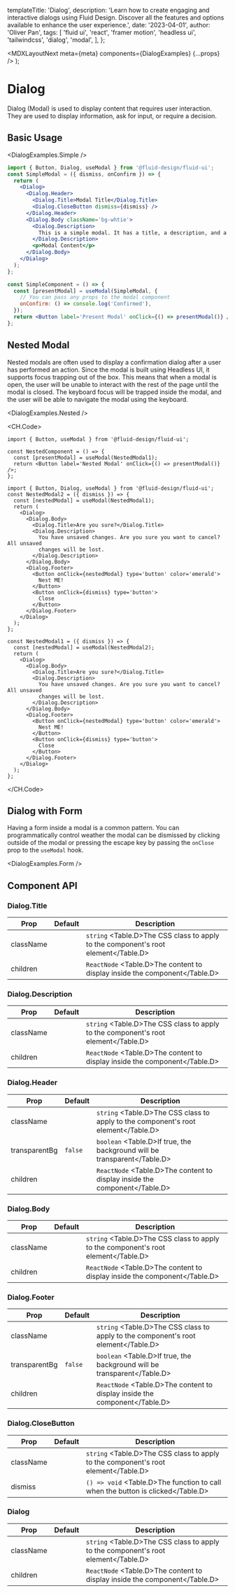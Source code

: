 
  templateTitle: 'Dialog',
  description:
    'Learn how to create engaging and interactive dialogs using Fluid Design. Discover all the features and options available to enhance the user experience.',
  date: '2023-04-01',
  author: 'Oliver Pan',
  tags: [
    'fluid ui',
    'react',
    'framer motion',
    'headless ui',
    'tailwindcss',
    'dialog',
    'modal',
  ],
};

  <MDXLayoutNext meta={meta} components={DialogExamples} {...props} />
);

# Dialog

Dialog (Modal) is used to display content that requires user interaction. They are used to display information, ask for input, or require a decision.

## Basic Usage

<DialogExamples.Simple />

```jsx
import { Button, Dialog, useModal } from '@fluid-design/fluid-ui';
const SimpleModal = ({ dismiss, onConfirm }) => {
  return (
    <Dialog>
      <Dialog.Header>
        <Dialog.Title>Modal Title</Dialog.Title>
        <Dialog.CloseButton dismiss={dismiss} />
      </Dialog.Header>
      <Dialog.Body className='bg-whtie'>
        <Dialog.Description>
          This is a simple modal. It has a title, a description, and a footer.
        </Dialog.Description>
        <p>Modal Content</p>
      </Dialog.Body>
    </Dialog>
  );
};

const SimpleComponent = () => {
  const [presentModal] = useModal(SimpleModal, {
    // You can pass any props to the modal component
    onConfirm: () => console.log('Confirmed'),
  });
  return <Button label='Present Modal' onClick={() => presentModal()} />;
};
```

## Nested Modal

Nested modals are often used to display a confirmation dialog after a user has performed an action.
Since the modal is built using Headless UI, it supports focus trapping out of the box.
This means that when a modal is open, the user will be unable to interact with the rest of the page until the modal is closed.
The keyboard focus will be trapped inside the modal, and the user will be able to navigate the modal using the keyboard.

<DialogExamples.Nested />

<CH.Code>

```tsx Button.tsx
import { Button, useModal } from '@fluid-design/fluid-ui';

const NestedComponent = () => {
  const [presentModal] = useModal(NestedModal1);
  return <Button label='Nested Modal' onClick={() => presentModal()} />;
};
```

```tsx Modal.tsx
import { Button, Dialog, useModal } from '@fluid-design/fluid-ui';
const NestedModal2 = ({ dismiss }) => {
  const [nestedModal] = useModal(NestedModal1);
  return (
    <Dialog>
      <Dialog.Body>
        <Dialog.Title>Are you sure?</Dialog.Title>
        <Dialog.Description>
          You have unsaved changes. Are you sure you want to cancel? All unsaved
          changes will be lost.
        </Dialog.Description>
      </Dialog.Body>
      <Dialog.Footer>
        <Button onClick={nestedModal} type='button' color='emerald'>
          Nest ME!
        </Button>
        <Button onClick={dismiss} type='button'>
          Close
        </Button>
      </Dialog.Footer>
    </Dialog>
  );
};

const NestedModal1 = ({ dismiss }) => {
  const [nestedModal] = useModal(NestedModal2);
  return (
    <Dialog>
      <Dialog.Body>
        <Dialog.Title>Are you sure?</Dialog.Title>
        <Dialog.Description>
          You have unsaved changes. Are you sure you want to cancel? All unsaved
          changes will be lost.
        </Dialog.Description>
      </Dialog.Body>
      <Dialog.Footer>
        <Button onClick={nestedModal} type='button' color='emerald'>
          Nest ME!
        </Button>
        <Button onClick={dismiss} type='button'>
          Close
        </Button>
      </Dialog.Footer>
    </Dialog>
  );
};
```

</CH.Code>

## Dialog with Form

Having a form inside a modal is a common pattern.
You can programmatically control weather the modal can be dismissed by clicking outside of
the modal or pressing the escape key by passing the `onClose` prop to the `useModal` hook.

<DialogExamples.Form />

## Component API

### Dialog.Title

| Prop      | Default | Description                                                                        |
| --------- | ------- | ---------------------------------------------------------------------------------- |
| className |         | `string` <Table.D>The CSS class to apply to the component's root element</Table.D> |
| children  |         | `ReactNode` <Table.D>The content to display inside the component</Table.D>         |

### Dialog.Description

| Prop      | Default | Description                                                                        |
| --------- | ------- | ---------------------------------------------------------------------------------- |
| className |         | `string` <Table.D>The CSS class to apply to the component's root element</Table.D> |
| children  |         | `ReactNode` <Table.D>The content to display inside the component</Table.D>         |

### Dialog.Header

| Prop          | Default | Description                                                                        |
| ------------- | ------- | ---------------------------------------------------------------------------------- |
| className     |         | `string` <Table.D>The CSS class to apply to the component's root element</Table.D> |
| transparentBg | `false` | `boolean` <Table.D>If true, the background will be transparent</Table.D>           |
| children      |         | `ReactNode` <Table.D>The content to display inside the component</Table.D>         |

### Dialog.Body

| Prop      | Default | Description                                                                        |
| --------- | ------- | ---------------------------------------------------------------------------------- |
| className |         | `string` <Table.D>The CSS class to apply to the component's root element</Table.D> |
| children  |         | `ReactNode` <Table.D>The content to display inside the component</Table.D>         |

### Dialog.Footer

| Prop          | Default | Description                                                                        |
| ------------- | ------- | ---------------------------------------------------------------------------------- |
| className     |         | `string` <Table.D>The CSS class to apply to the component's root element</Table.D> |
| transparentBg | `false` | `boolean` <Table.D>If true, the background will be transparent</Table.D>           |
| children      |         | `ReactNode` <Table.D>The content to display inside the component</Table.D>         |

### Dialog.CloseButton

| Prop      | Default | Description                                                                        |
| --------- | ------- | ---------------------------------------------------------------------------------- |
| className |         | `string` <Table.D>The CSS class to apply to the component's root element</Table.D> |
| dismiss   |         | `() => void` <Table.D>The function to call when the button is clicked</Table.D>    |

### Dialog

| Prop      | Default | Description                                                                        |
| --------- | ------- | ---------------------------------------------------------------------------------- |
| className |         | `string` <Table.D>The CSS class to apply to the component's root element</Table.D> |
| children  |         | `ReactNode` <Table.D>The content to display inside the component</Table.D>         |

